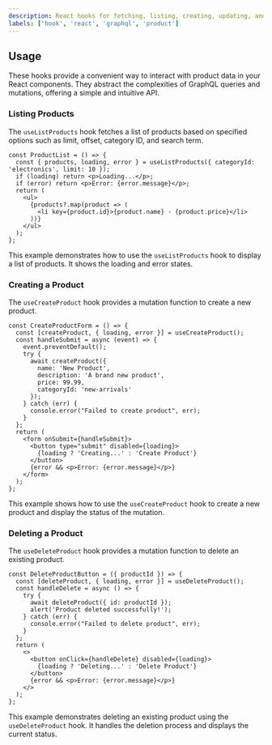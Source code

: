 ```yaml
---
description: React hooks for fetching, listing, creating, updating, and deleting product data using GraphQL.
labels: ['hook', 'react', 'graphql', 'product']
---
```


## Usage

These hooks provide a convenient way to interact with product data in your React components. They abstract the complexities of GraphQL queries and mutations, offering a simple and intuitive API.

### Listing Products

The `useListProducts` hook fetches a list of products based on specified options such as limit, offset, category ID, and search term.

```tsx
const ProductList = () => {
  const { products, loading, error } = useListProducts({ categoryId: 'electronics', limit: 10 });
  if (loading) return <p>Loading...</p>;
  if (error) return <p>Error: {error.message}</p>;
  return (
    <ul>
      {products?.map(product => (
        <li key={product.id}>{product.name} - {product.price}</li>
      ))}
    </ul>
  );
};
```

This example demonstrates how to use the `useListProducts` hook to display a list of products. It shows the loading and error states.

### Creating a Product

The `useCreateProduct` hook provides a mutation function to create a new product.

```tsx
const CreateProductForm = () => {
  const [createProduct, { loading, error }] = useCreateProduct();
  const handleSubmit = async (event) => {
    event.preventDefault();
    try {
      await createProduct({
        name: 'New Product',
        description: 'A brand new product',
        price: 99.99,
        categoryId: 'new-arrivals'
      });
    } catch (err) {
      console.error("Failed to create product", err);
    }
  };
  return (
    <form onSubmit={handleSubmit}>
      <button type="submit" disabled={loading}>
        {loading ? 'Creating...' : 'Create Product'}
      </button>
      {error && <p>Error: {error.message}</p>}
    </form>
  );
};
```

This example shows how to use the `useCreateProduct` hook to create a new product and display the status of the mutation.

### Deleting a Product

The `useDeleteProduct` hook provides a mutation function to delete an existing product.

```tsx
const DeleteProductButton = ({ productId }) => {
  const [deleteProduct, { loading, error }] = useDeleteProduct();
  const handleDelete = async () => {
    try {
      await deleteProduct({ id: productId });
      alert('Product deleted successfully!');
    } catch (err) {
      console.error("Failed to delete product", err);
    }
  };
  return (
    <>
      <button onClick={handleDelete} disabled={loading}>
        {loading ? 'Deleting...' : 'Delete Product'}
      </button>
      {error && <p>Error: {error.message}</p>}
    </>
  );
};
```

This example demonstrates deleting an existing product using the `useDeleteProduct` hook. It handles the deletion process and displays the current status.